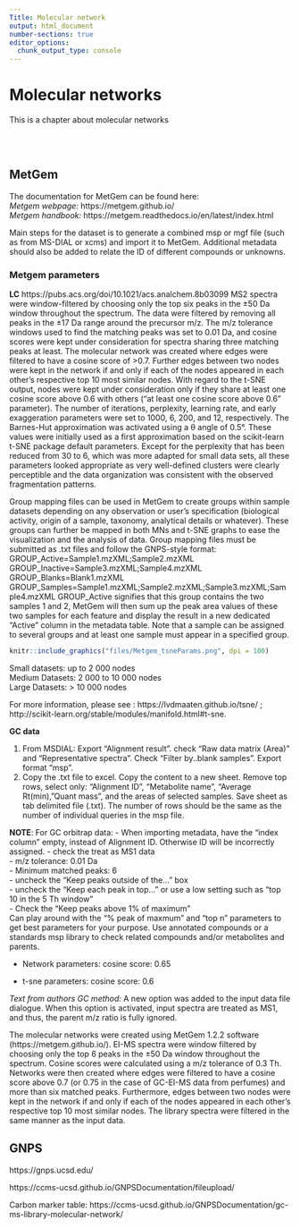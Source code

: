 ```yaml
---
Title: Molecular network
output: html_document
number-sections: true
editor_options: 
  chunk_output_type: console
---
```


# **Molecular networks** {#MolecularNetworks}

This is a chapter about molecular networks

<br><br>

## MetGem

The documentation for MetGem can be found here:\
*Metgem webpage:* https://metgem.github.io/ <br> *Metgem handbook:* https://metgem.readthedocs.io/en/latest/index.html <br>

Main steps for the dataset is to generate a combined msp or mgf file (such as from MS-DIAL or xcms) and import it to MetGem. Additional metadata should also be added to relate the ID of different compounds or unknowns.

### Metgem parameters

**LC** https://pubs.acs.org/doi/10.1021/acs.analchem.8b03099 MS2 spectra were window-filtered by choosing only the top six peaks in the ±50 Da window throughout the spectrum. The data were filtered by removing all peaks in the ±17 Da range around the precursor m/z. The m/z tolerance windows used to find the matching peaks was set to 0.01 Da, and cosine scores were kept under consideration for spectra sharing three matching peaks at least. The molecular network was created where edges were filtered to have a cosine score of \>0.7. Further edges between two nodes were kept in the network if and only if each of the nodes appeared in each other's respective top 10 most similar nodes. With regard to the t-SNE output, nodes were kept under consideration only if they share at least one cosine score above 0.6 with others ("at least one cosine score above 0.6" parameter). The number of iterations, perplexity, learning rate, and early exaggeration parameters were set to 1000, 6, 200, and 12, respectively. The Barnes-Hut approximation was activated using a θ angle of 0.5°. These values were initially used as a first approximation based on the scikit-learn t-SNE package default parameters. Except for the perplexity that has been reduced from 30 to 6, which was more adapted for small data sets, all these parameters looked appropriate as very well-defined clusters were clearly perceptible and the data organization was consistent with the observed fragmentation patterns.

Group mapping files can be used in MetGem to create groups within sample datasets depending on any observation or user's specification (biological activity, origin of a sample, taxonomy, analytical details or whatever). These groups can further be mapped in both MNs and t-SNE graphs to ease the visualization and the analysis of data. Group mapping files must be submitted as .txt files and follow the GNPS-style format: GROUP_Active=Sample1.mzXML;Sample2.mzXML GROUP_Inactive=Sample3.mzXML;Sample4.mzXML GROUP_Blanks=Blank1.mzXML GROUP_Samples=Sample1.mzXML;Sample2.mzXML;Sample3.mzXML;Sample4.mzXML GROUP_Active signifies that this group contains the two samples 1 and 2, MetGem will then sum up the peak area values of these two samples for each feature and display the result in a new dedicated "Active" column in the metadata table. Note that a sample can be assigned to several groups and at least one sample must appear in a specified group.

```r

knitr::include_graphics("files/Metgem_tsneParams.png", dpi = 100)

```

Small datasets: up to 2 000 nodes\
Medium Datasets: 2 000 to 10 000 nodes\
Large Datasets: \> 10 000 nodes

For more information, please see : https://lvdmaaten.github.io/tsne/ ; http://scikit-learn.org/stable/modules/manifold.html#t-sne.

**GC data** <br>

1.  From MSDIAL: Export "Alignment result". check "Raw data matrix (Area)" and "Representative spectra". Check "Filter by..blank samples". Export format "msp".\
2.  Copy the .txt file to excel. Copy the content to a new sheet. Remove top rows, select only: "Alignment ID", "Metabolite name", "Average Rt(min),"Quant mass", and the areas of selected samples. Save sheet as tab delimited file (.txt). The number of rows should be the same as the number of individual queries in the msp file.

**NOTE**: For GC orbitrap data: - When importing metadata, have the "index column" empty, instead of Alignment ID. Otherwise ID will be incorrectly assigned. - check the treat as MS1 data\
- m/z tolerance: 0.01 Da\
- Minimum matched peaks: 6\
- uncheck the "Keep peaks outside of the..." box\
- uncheck the "Keep each peak in top..." or use a low setting such as "top 10 in the 5 Th window"\
- Check the "Keep peaks above 1% of maximum"\
Can play around with the "% peak of maxmum" and "top n" parameters to get best parameters for your purpose. Use annotated compounds or a standards msp library to check related compounds and/or metabolites and parents.

-   Network parameters: cosine score: 0.65

-   t-sne parameters: cosine score: 0.6

*Text from authors GC method:* A new option was added to the input data file dialogue. When this option is activated, input spectra are treated as MS1, and thus, the parent m/z ratio is fully ignored.

The molecular networks were created using MetGem 1.2.2 software (https://metgem.github.io/). EI-MS spectra were window filtered by choosing only the top 6 peaks in the ±50 Da window throughout the spectrum. Cosine scores were calculated using a m/z tolerance of 0.3 Th. Networks were then created where edges were filtered to have a cosine score above 0.7 (or 0.75 in the case of GC-EI-MS data from perfumes) and more than six matched peaks. Furthermore, edges between two nodes were kept in the network if and only if each of the nodes appeared in each other's respective top 10 most similar nodes. The library spectra were filtered in the same manner as the input data.

## GNPS

https://gnps.ucsd.edu/

https://ccms-ucsd.github.io/GNPSDocumentation/fileupload/

Carbon marker table: https://ccms-ucsd.github.io/GNPSDocumentation/gc-ms-library-molecular-network/
